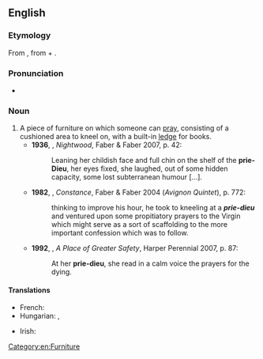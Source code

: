 {{also|priedieu|prie-Dieu}}
==English==
{{wikipedia}}

===Etymology===
From {{etyl|fr|en}} {{m|fr|prie-Dieu}}, from {{m|fr|prie||pray}} + {{m|fr|Dieu||God}}.

===Pronunciation===
* {{a|UK}} {{IPA|/pɹiːˈdjəː/|lang=en}}

===Noun===
{{en-noun|s|prie-dieux}}

# A piece of furniture on which someone can [[pray]], consisting of a cushioned area to kneel on, with a built-in [[ledge]] for books.
#* '''1936''', {{w|Djuna Barnes}}, ''Nightwood'', Faber & Faber 2007, p. 42:
#*: Leaning her childish face and full chin on the shelf of the '''prie-Dieu''', her eyes fixed, she laughed, out of some hidden capacity, some lost subterranean humour [...].
#* '''1982''', {{w|Lawrence Durrell}}, ''Constance'', Faber & Faber 2004 (''Avignon Quintet''), p. 772:
#*: thinking to improve his hour, he took to kneeling at a '''''prie-dieu''''' and ventured upon some propitiatory prayers to the Virgin which might serve as a sort of scaffolding to the more important confession which was to follow.
#* '''1992''', {{w|Hilary Mantel}}, ''A Place of Greater Safety'', Harper Perennial 2007, p. 87:
#*: At her '''prie-dieu''', she read in a calm voice the prayers for the dying.

====Translations====
{{trans-top|a piece of furniture on which someone can pray}}
* French: {{t+|fr|prie-Dieu|m}}
* Hungarian: {{t+|hu|imazsámoly}}, {{t|hu|térdeplő}}
{{trans-mid}}
* Irish: {{t|ga|stól urnaí|m}}
{{trans-bottom}}

[[Category:en:Furniture]]